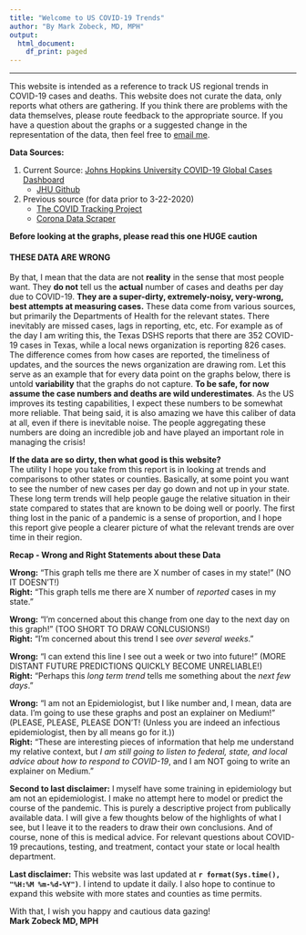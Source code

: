 ```yaml
---
title: "Welcome to US COVID-19 Trends"
author: "By Mark Zobeck, MD, MPH"
output:
  html_document:
    df_print: paged
---
```


<script async src="https://www.googletagmanager.com/gtag/js?id=UA-78251343-4"></script>

<script>

  window.dataLayer = window.dataLayer || [];

  function gtag(){dataLayer.push(arguments);}

  gtag('js', new Date());



  gtag('config', 'UA-78251343-4');

</script>
---

This website is intended as a reference to track US regional trends in COVID-19 cases and deaths. This website does not curate the data, only reports what others are gathering. If you think there are problems with the data themselves, please route feedback to the appropriate source. If you have a question about the graphs or a suggested change in the representation of the data, then feel free to [email me](mailto: mark.zobeck@ghccpod.com).   

**Data Sources:**  

1. Current Source: [Johns Hopkins University COVID-19 Global Cases Dashboard](https://gisanddata.maps.arcgis.com/apps/opsdashboard/index.html#/bda7594740fd40299423467b48e9ecf6)
    + [JHU Github](https://github.com/CSSEGISandData/COVID-19) 
2. Previous source (for data prior to 3-22-2020)
    + [The COVID Tracking Project](https://covidtracking.com/)
    + [Corona Data Scraper](https://coronadatascraper.com/#home)
    
    
**Before looking at the graphs, please read this one HUGE caution**  

#### **THESE DATA ARE WRONG**  
By that, I mean that the data are not **reality** in the sense that most people want. They **do not** tell us the **actual** number of cases and deaths per day due to COVID-19. **They are a super-dirty, extremely-noisy, very-wrong, best attempts at measuring cases.** These data come from various sources, but primarily the Departments of Health for the relevant states. There inevitably are missed cases, lags in reporting, etc, etc. For example as of the day I am writing this, the Texas DSHS reports that there are 352 COVID-19 cases in Texas, while a local news organization is reporting 826 cases. The difference comes from how cases are reported, the timeliness of updates, and the sources the news organization are drawing rom. Let this serve as an example that for every data point on the graphs below, there is untold **variability** that the graphs do not capture. **To be safe, for now assume the case numbers and deaths are wild underestimates**. As the US improves its testing capabilities, I expect these numbers to be somewhat more reliable. That being said, it is also amazing we have this caliber of data at all, even if there is inevitable noise. The people aggregating these numbers are doing an incredible job and have played an important role in managing the crisis! 

**If the data are so dirty, then what good is this website?**  
The utility I hope you take from this report is in looking at trends and comparisons to other states or counties. Basically, at some point you want to see the number of new cases per day go down and not up in your state. These long term trends will help people gauge the relative situation in their state compared to states that are known to be doing well or poorly. The first thing lost in the panic of a pandemic is a sense of proportion, and I hope this report give people a clearer picture of what the relevant trends are over time in their region. 

**Recap - Wrong and Right Statements about these Data**

**Wrong:** "This graph tells me there are X number of cases in my state!" (NO IT DOESN'T!)  
**Right:**  "This graph tells me there are X number of *reported* cases in my state."   

**Wrong:** "I'm concerned about this change from one day to the next day on this graph!" (TOO SHORT TO DRAW CONLCUSIONS!)  
**Right:** "I'm concerned about this trend I see *over several weeks*."  

**Wrong:** "I can extend this line I see out a week or two into future!" (MORE DISTANT FUTURE PREDICTIONS QUICKLY BECOME UNRELIABLE!)  
**Right:** "Perhaps this *long term trend* tells me something about the *next few days*."  

**Wrong:** "I am not an Epidemiologist, but I like number and, I mean, data are data. I'm going to use these graphs and post an explainer on Medium!" (PLEASE, PLEASE, PLEASE DON'T! (Unless you are indeed an infectious epidemiologist, then by all means go for it.))    
**Right:** "These are interesting pieces of information that help me understand my relative context, but *I am still going to listen to federal, state, and local advice about how to respond to COVID-19*, and I am NOT going to write an explainer on Medium."    

**Second to last disclaimer:** I myself have some training in epidemiology but am not an epidemiologist. I make no attempt here to model or predict the course of the pandemic. This is purely a descriptive project from publically available data. I will give a few thoughts below of the highlights of what I see, but I leave it to the readers to draw their own conclusions. And of course, none of this is medical advice. For relevant questions about COVID-19 precautions, testing, and treatment, contact your state or local health department. 

**Last disclaimer:** This website was last updated at **`r format(Sys.time(), "%H:%M %m-%d-%Y")`**. I intend to update it daily. I also hope to continue to expand this website with more states and counties as time permits.

With that, I wish you happy and cautious data gazing!  
**Mark Zobeck MD, MPH**

